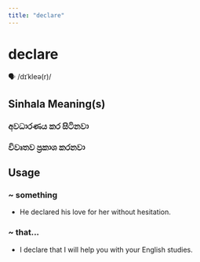 ```yaml
---
title: "declare"
---
```


# declare

🗣️ /dɪˈkleə(r)/

## Sinhala Meaning(s)

### අවධාරණය කර සිටිනවා
### විවෘතව ප්‍රකාශ කරනවා

## Usage

### ~ something

- He declared his love for her without hesitation. 


### ~ that...

- I declare that I will help you with your English studies.

